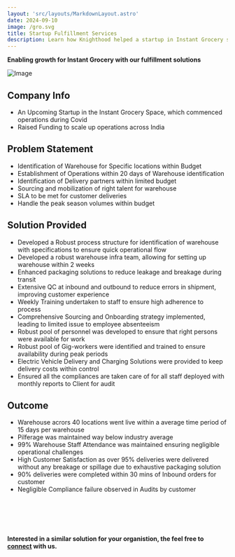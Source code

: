 ```yaml
---
layout: 'src/layouts/MarkdownLayout.astro'
date: 2024-09-10
image: /gro.svg
title: Startup Fulfillment Services
description: Learn how Knighthood helped a startup in Instant Grocery scale up its operations across India during the pandemic
---
```



**Enabling growth for Instant Grocery with our fulfillment solutions**

![Image](/gro.svg)

## Company Info

* An Upcoming Startup in the Instant Grocery Space, which commenced operations during Covid
* Raised Funding to scale up operations across India


## Problem Statement

* Identification of Warehouse for Specific locations within Budget
* Establishment of Operations within 20 days of Warehouse identification
* Identification of Delivery partners within limited budget
* Sourcing and mobilization of right talent for warehouse
* SLA to be met for customer deliveries 
* Handle the peak season volumes within budget


## Solution Provided

* Developed a Robust process structure for identification of warehouse with specifications to ensure quick operational flow 
* Developed a robust warehouse infra team, allowing for setting up warehouse within 2 weeks
* Enhanced packaging solutions to reduce leakage and breakage during transit 
* Extensive QC at inbound and outbound to reduce errors in shipment, improving customer experience
* Weekly Training undertaken to staff to ensure high adherence to process
* Comprehensive Sourcing and Onboarding strategy implemented, leading to limited issue to employee absenteeism
* Robust pool of personnel was developed to ensure that right persons were available for work
* Robust pool of Gig-workers were identified and trained to ensure availability during peak periods
* Electric Vehicle Delivery and Charging Solutions were provided to keep delivery costs within control
* Ensured all the compliances are taken care of for all staff deployed with monthly reports to Client for audit


## Outcome

* Warehouse acrors 40 locations went live within a average time period of 15 days per warehouse
* Pilferage was maintained way below industry average
* 99% Warehouse Staff Attendance was maintained ensuring negligible operational challenges
* High Customer Satisfaction as over 95% deliveries were delivered without any breakage or spillage due to exhaustive packaging solution
* 90% deliveries were completed within 30 mins of Inbound orders for customer
* Negligible Compliance failure observed in Audits by customer

<br></br>
<br></br>

**Interested in a similar solution for your organistion, the feel free to [connect](/contact) with us.**
